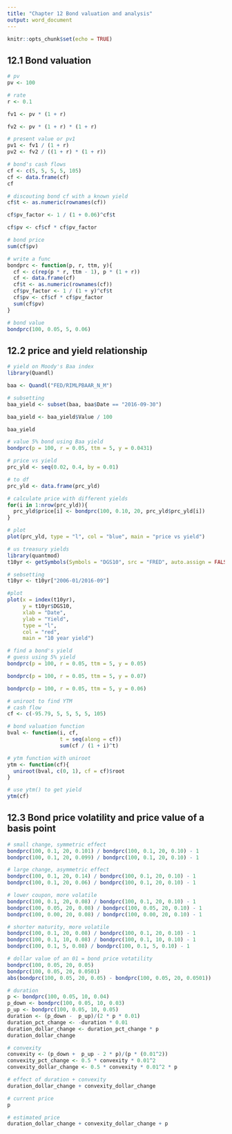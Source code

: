 ---
title: "Chapter 12 Bond valuation and analysis"
output: word_document
---

```{r setup, include=FALSE}
knitr::opts_chunk$set(echo = TRUE)
```

## 12.1 Bond valuation
```{r}
# pv
pv <- 100

# rate
r <- 0.1

fv1 <- pv * (1 + r)

fv2 <- pv * (1 + r) * (1 + r)
```

```{r}
# present value or pv1
pv1 <- fv1 / (1 + r)
pv2 <- fv2 / ((1 + r) * (1 + r))
```

```{r}
# bond's cash flows
cf <- c(5, 5, 5, 5, 105)
cf <- data.frame(cf)
cf
```

```{r}
# discouting bond cf with a known yield
cf$t <- as.numeric(rownames(cf))

cf$pv_factor <- 1 / (1 + 0.06)^cf$t

cf$pv <- cf$cf * cf$pv_factor

# bond price
sum(cf$pv)
```

```{r}
# write a func
bondprc <- function(p, r, ttm, y){
  cf <- c(rep(p * r, ttm - 1), p * (1 + r))
  cf <- data.frame(cf)
  cf$t <- as.numeric(rownames(cf))
  cf$pv_factor <- 1 / (1 + y)^cf$t
  cf$pv <- cf$cf * cf$pv_factor
  sum(cf$pv)
}

# bond value
bondprc(100, 0.05, 5, 0.06)
```

## 12.2 price and yield relationship
```{r}
# yield on Moody's Baa index
library(Quandl)

baa <- Quandl("FED/RIMLPBAAR_N_M")

# subsetting
baa_yield <- subset(baa, baa$Date == "2016-09-30")

baa_yield <- baa_yield$Value / 100

baa_yield
```

```{r}
# value 5% bond using Baa yield
bondprc(p = 100, r = 0.05, ttm = 5, y = 0.0431)
```
```{r}
# price vs yield
prc_yld <- seq(0.02, 0.4, by = 0.01)

# to df
prc_yld <- data.frame(prc_yld)

# calculate price with different yields
for(i in 1:nrow(prc_yld)){
  prc_yld$price[i] <- bondprc(100, 0.10, 20, prc_yld$prc_yld[i])
}

# plot
plot(prc_yld, type = "l", col = "blue", main = "price vs yield")

```

```{r}
# us treasury yields
library(quantmod)
t10yr <- getSymbols(Symbols = "DGS10", src = "FRED", auto.assign = FALSE)

# sebsetting
t10yr <- t10yr["2006-01/2016-09"]

#plot
plot(x = index(t10yr),
     y = t10yr$DGS10,
     xlab = "Date",
     ylab = "Yield",
     type = "l",
     col = "red",
     main = "10 year yield")
```

```{r}
# find a bond's yield
# guess using 5% yield
bondprc(p = 100, r = 0.05, ttm = 5, y = 0.05)

bondprc(p = 100, r = 0.05, ttm = 5, y = 0.07)

bondprc(p = 100, r = 0.05, ttm = 5, y = 0.06)
```
```{r}
# uniroot to find YTM
# cash flow
cf <- c(-95.79, 5, 5, 5, 5, 105)

# bond valuation function
bval <- function(i, cf,
                 t = seq(along = cf))
                 sum(cf / (1 + i)^t)

# ytm function with uniroot
ytm <- function(cf){
  uniroot(bval, c(0, 1), cf = cf)$root
}

# use ytm() to get yield
ytm(cf)
```

## 12.3 Bond price volatility and price value of a basis point
```{r}
# small change, symmetric effect
bondprc(100, 0.1, 20, 0.101) / bondprc(100, 0.1, 20, 0.10) - 1
bondprc(100, 0.1, 20, 0.099) / bondprc(100, 0.1, 20, 0.10) - 1
```
```{r}
# large change, asymmetric effect
bondprc(100, 0.1, 20, 0.14) / bondprc(100, 0.1, 20, 0.10) - 1
bondprc(100, 0.1, 20, 0.06) / bondprc(100, 0.1, 20, 0.10) - 1
```

```{r}
# lower coupon, more volatile
bondprc(100, 0.1, 20, 0.08) / bondprc(100, 0.1, 20, 0.10) - 1
bondprc(100, 0.05, 20, 0.08) / bondprc(100, 0.05, 20, 0.10) - 1
bondprc(100, 0.00, 20, 0.08) / bondprc(100, 0.00, 20, 0.10) - 1
```

```{r}
# shorter maturity, more volatile
bondprc(100, 0.1, 20, 0.08) / bondprc(100, 0.1, 20, 0.10) - 1
bondprc(100, 0.1, 10, 0.08) / bondprc(100, 0.1, 10, 0.10) - 1
bondprc(100, 0.1, 5, 0.08) / bondprc(100, 0.1, 5, 0.10) - 1
```

```{r}
# dollar value of an 01 = bond price votatility
bondprc(100, 0.05, 20, 0.05)
bondprc(100, 0.05, 20, 0.0501)
abs(bondprc(100, 0.05, 20, 0.05) - bondprc(100, 0.05, 20, 0.0501))
```

```{r}
# duration
p <- bondprc(100, 0.05, 10, 0.04)
p_down <- bondprc(100, 0.05, 10, 0.03)
p_up <- bondprc(100, 0.05, 10, 0.05)
duration <- (p_down -  p_up)/(2 * p * 0.01)
duration_pct_change <- -duration * 0.01
duration_dollar_change <- duration_pct_change * p
duration_dollar_change
```

```{r}
# convexity
convexity <- (p_down +  p_up - 2 * p)/(p * (0.01^2))
convexity_pct_change <- 0.5 * convexity * 0.01^2
convexity_dollar_change <- 0.5 * convexity * 0.01^2 * p
```

```{r}
# effect of duration + convexity
duration_dollar_change + convexity_dollar_change
```

```{r}
# current price
p

# estimated price
duration_dollar_change + convexity_dollar_change + p
```

